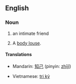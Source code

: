 ==English==

===Noun===
{{en-noun|sg=[[bosom]] [[friend]]}}

# an intimate friend
# {{slang|euphemism}} A [[body louse]].

====Translations====
{{trans-top|intimate friend}}
* Mandarin: [[知己]] (pinyin: [[zhījǐ]])
{{trans-mid}}
* Vietnamese: [[tri kỷ]]
{{trans-bottom}}